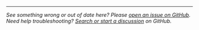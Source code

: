 <hr class="my-4xlarge" />

_See something wrong or out of date here? Please [open an issue on GitHub]([[config:repo]]/issues/new/choose). Need help troubleshooting? [Search or start a discussion]([[config:repo]]/discussions) on GitHub._
